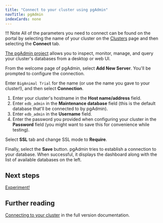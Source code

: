 ```yaml
---
title: "Connect to your cluster using pgAdmin"
navTitle: pgAdmin
indexCards: none
---
```


!!! Note
    All of the parameters you need to connect can be found on the portal by selecting the name of your cluster on the [Clusters](https://portal.biganimal.com/clusters) page and then selecting the **Connect** tab.


[The pgAdmin project](https://www.pgadmin.org/download/) allows you to inspect, monitor, manage, and query your cluster's databases from a desktop or web UI. 

From the welcome page of pgAdmin, select **Add New Server**. You'll be prompted to configure the connection.

Enter `BigAnimal Trial` for the name (or use the name you gave to your cluster!), and then select **Connection**.

1. Enter your cluster's hostname in the **Host name/address** field. 
2. Enter `edb_admin` in the **Maintenance database** field (this is the default database that'll be connected to by pgAdmin). 
3. Enter `edb_admin` in the **Username** field.
4. Enter the password you provided when configuring your cluster in the **Password** field (you might want to save this for convenience while testing).

Select **SSL** tab and change SSL mode to **Require**.

Finally, select the **Save** button. pgAdmin tries to establish a connection to your database. When successful, it displays the dashboard 
along with the list of available databases on the left.

## Next steps

[Experiment!](../experiment)

## Further reading

[Connecting to your cluster](/biganimal/latest/using_cluster/02_connecting_your_cluster/) in the full version documentation.

